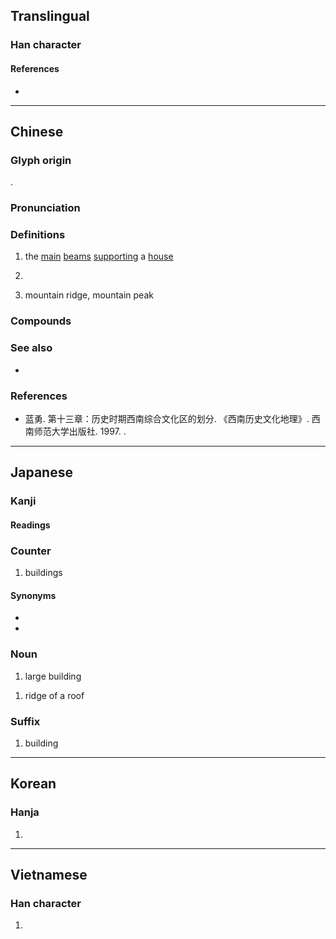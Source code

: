 {{also|栋}}
{{character info}}
==Translingual==

===Han character===
{{Han char|rn=75|rad=木|as=08|sn=12|four=45996|canj=DDW|ids=⿰木東}}

====References====
* {{Han ref|kx=0533.100|dkj=14949|dj=0921.090|hdz=21227.050|uh=68DF|ud=26847|bh=B4C9|bd=46281}}

----

==Chinese==
{{zh-forms|s=栋}}

===Glyph origin===
{{Han etym}}
{{Han compound|木|東|c1=s|c2=p|t1=wood|ls=psc}}.

===Pronunciation===
{{zh-pron
|m=dòng
|c=dung3,dung6
|mn=tòng/qz,tw:tàng/tw:tiòng
|mn_note=tòng - literary; tàng - vernacular
|mn-t=dong3
|mc=y
|oc=y
|ma=
|cat=n,cls
}}

===Definitions===
{{zh-hanzi}}

# {{lb|zh|possibly|obsolete}} the [[main]] [[beam]]s [[support]]ing a [[house]]
# {{n-g|Classifier for buildings.}}
# {{lb|zh|Sichuanese}} mountain ridge, mountain peak

===Compounds===
{{zh-der|棟樑|棟梁之材|}}

===See also===
* {{zh-l|嶺|mountain ridge, mountain peak}}

===References===
* 蓝勇. 第十三章：历史时期西南综合文化区的划分. 《西南历史文化地理》. 西南师范大学出版社. 1997. {{ISBN|7-5621-1603-2}}.

----

==Japanese==
{{ja-kanjitab|とう|yomi=o}}
{{ja-kanjitab|むね|yomi=k}}

===Kanji===
{{ja-kanji|grade=c|rs=木08}}

====Readings====
{{ja-readings
|goon=つ, つう
|kanon=とう
|kun=むね-, むな-
}}

===Counter ===
{{ja-pos|counter|とう|むね}}

# buildings

====Synonyms====
* {{ja-r|戸|こ}}
* {{ja-r|軒|けん}}

===Noun===
{{ja-noun|とう}}

# large building

{{ja-noun|むね}}

# ridge of a roof

===Suffix===
{{ja-pos|とう|suffix}}

# building

----

==Korean==

===Hanja===
{{ko-hanja|hangeul=동|eumhun=|rv=dong|mr=tong|y=tong}}

# {{rfdef|ko|sort=木08}}

----

==Vietnamese==

===Han character===
{{vi-hantu|đống|rs=木08}}

# {{rfdef|vi|sort=木08}}